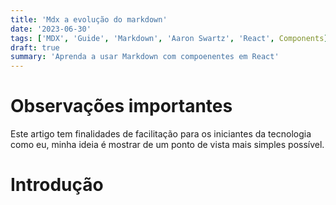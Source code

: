 ```yaml
---
title: 'Mdx a evolução do markdown'
date: '2023-06-30'
tags: ['MDX', 'Guide', 'Markdown', 'Aaron Swartz', 'React', Components]
draft: true
summary: 'Aprenda a usar Markdown com compoenentes em React'
---
```


# Observações importantes

Este artigo tem finalidades de facilitação para os iniciantes da tecnologia como eu, minha ideia é mostrar de um ponto de vista mais simples possível.

# Introdução

